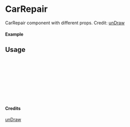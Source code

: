 
<Meta of={CarRepair} title="unDraw/CarRepair" />

# CarRepair

CarRepair component with different props.
Credit: [unDraw](https://undraw.co/illustrations)

#### Example

<Canvas of={CarRepair.Primary} />

## Usage

```ts
import { CarRepair } from "yadl-ui";

const Example = () => {
  return (
      <CarRepair />
  );
};

export default Example;
```

#### Credits
[unDraw](https://undraw.co/illustrations)

